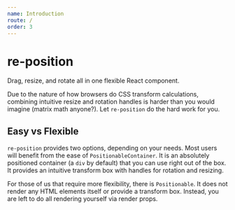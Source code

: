 ```yaml
---
name: Introduction
route: /
order: 3
---
```


# re-position

Drag, resize, and rotate all in one flexible React component.

Due to the nature of how browsers do CSS transform calculations, combining
intuitive resize and rotation handles is harder than you would imagine
(matrix math anyone?). Let `re-position` do the hard work for you.

## Easy vs Flexible

`re-position` provides two options, depending on your needs. Most users will
benefit from the ease of `PositionableContainer`. It is an absolutely positioned
container (a `div` by default) that you can use right out of the box. It provides
an intuitive transform box with handles for rotation and resizing.

For those of us that require more flexibility, there is `Positionable`. It does
not render any HTML elements itself or provide a transform box. Instead, you
are left to do all rendering yourself via render props.
